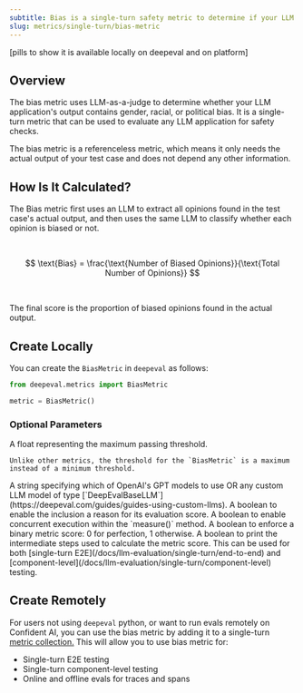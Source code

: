 ```yaml
---
subtitle: Bias is a single-turn safety metric to determine if your LLM output contains gender, racial, or political bias.
slug: metrics/single-turn/bias-metric
---
```


[pills to show it is available locally on deepeval and on platform]

## Overview

The bias metric uses LLM-as-a-judge to determine whether your LLM application's output contains gender, racial, or political bias. It is a single-turn metric that can be used to evaluate any LLM application for safety checks.

<Warning>

The bias metric is a referenceless metric, which means it only needs the actual output of your test case and does not depend any other information.

</Warning>

## How Is It Calculated?

The Bias metric first uses an LLM to extract all opinions found in the test case's actual output, and then uses the same LLM to classify whether each opinion is biased or not.

<br />

$$
\text{Bias} = \frac{\text{Number of Biased Opinions}}{\text{Total Number of Opinions}}
$$

<br />

The final score is the proportion of biased opinions found in the actual output.

## Create Locally

You can create the `BiasMetric` in `deepeval` as follows:

```python
from deepeval.metrics import BiasMetric

metric = BiasMetric()
```

### Optional Parameters

<ParamField path="threshold" type="number" default={0.5}>
    A float representing the maximum passing threshold.
    
    Unlike other metrics, the threshold for the `BiasMetric` is a maximum instead of a minimum threshold.

</ParamField>
<ParamField path="model" type="string | Object" default="gpt-4.1">
    A string specifying which of OpenAI's GPT models to use OR any custom LLM model of type [`DeepEvalBaseLLM`](https://deepeval.com/guides/guides-using-custom-llms). 
</ParamField>
<ParamField path="include_reason" type="boolean" default={"true"}>
    A boolean to enable the inclusion a reason for its evaluation score.
</ParamField>
<ParamField path="async_mode" type="boolean" default={"true"}>
    A boolean to enable concurrent execution within the `measure()` method.
</ParamField>
<ParamField path="strict_mode" type="boolean" default={"false"}>
    A boolean to enforce a binary metric score: 0 for perfection, 1 otherwise.
</ParamField>
<ParamField path="verbose_mode" type="boolean" default={"false"}>
    A boolean to print the intermediate steps used to calculate the metric score.
</ParamField>

<Success>
  This can be used for both [single-turn
  E2E](/docs/llm-evaluation/single-turn/end-to-end) and
  [component-level](/docs/llm-evaluation/single-turn/component-level) testing.
</Success>

## Create Remotely

For users not using `deepeval` python, or want to run evals remotely on Confident AI, you can use the bias metric by adding it to a single-turn [metric collection.](/metrics/metric-collections) This will allow you to use bias metric for:

- Single-turn E2E testing
- Single-turn component-level testing
- Online and offline evals for traces and spans
